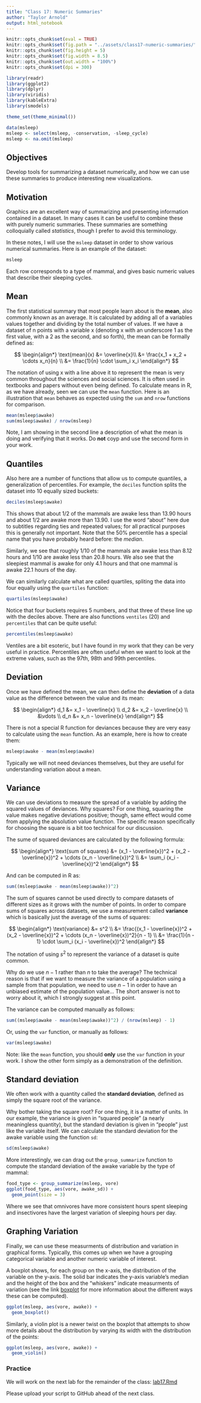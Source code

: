 ```yaml
---
title: "Class 17: Numeric Summaries"
author: "Taylor Arnold"
output: html_notebook
---
```


```r
knitr::opts_chunk$set(eval = TRUE)
knitr::opts_chunk$set(fig.path = "../assets/class17-numeric-summaries/")
knitr::opts_chunk$set(fig.height = 5)
knitr::opts_chunk$set(fig.width = 8.5)
knitr::opts_chunk$set(out.width = "100%")
knitr::opts_chunk$set(dpi = 300)
```

```r
library(readr)
library(ggplot2)
library(dplyr)
library(viridis)
library(kableExtra)
library(smodels)

theme_set(theme_minimal())

data(msleep)
msleep <- select(msleep, -conservation, -sleep_cycle)
msleep <- na.omit(msleep)
```

## Objectives

Develop tools for summarizing a dataset numerically, and how we can use these
summaries to produce interesting new visualizations.

## Motivation

Graphics are an excellent way of summarizing and
presenting information contained in a dataset. In many cases it
can be useful to combine these with purely numeric summaries.
These summaries are something colloquially called *statistics*,
though I prefer to avoid this terminology.

In these notes, I will use the `msleep` dataset
in order to show various numerical summaries. Here is an example of
the dataset:

```r
msleep
```

Each row corresponds to a type of mammal, and gives basic numeric values
that describe their sleeping cycles.

## Mean

The first statistical summary that most people learn about is the **mean**,
also commonly known as an average. It is calculated by adding all of a
variables values together and dividing by the total number of values. If
we have a dataset of n points with a variable x (denoting x with an underscore
1 as the first value, with a 2 as the second, and so forth), the mean can be
formally defined as:

$$ \begin{align*}
\text{mean}(x) &= \overline{x}\\
&= \frac{x_1 + x_2 + \cdots x_n}{n} \\
&= \frac{1}{n} \cdot \sum_i x_i
\end{align*} $$

The notation of using x with a line above it to represent the mean is very common
throughout the sciences and social sciences. It is often used in textbooks
and papers without even being defined. To calculate means in R, as we have
already, seen we can use the `mean` function. Here is an illustration that
`mean` behaves as expected using the `sum` and `nrow` functions for
comparison.

```r
mean(msleep$awake)
sum(msleep$awake) / nrow(msleep)
```

Note, I am showing in the second line a description of what the mean is doing
and verifying that it works. Do **not** coyp and use the second form in your
work.

## Quantiles

Also here are a number of functions that allow us to compute quantiles,
a generalization of percentiles. For example, the `deciles` function splits
the dataset into $10$ equally sized buckets:

```r
deciles(msleep$awake)
```

This shows that about 1/2 of the mammals are awake less than 13.90 hours and about
1/2 are awake more than 13.90. I use the word "about" here due to subtitles
regarding ties and repeated values; for all practical purposes this is generally not
important. Note that the 50% percentile has a special name that you have probably heard
before: the *median*.

Similarly, we see that roughly 1/10 of the mammals are
awake less than 8.12 hours and 1/10 are awake less than 20.8 hours. We also see
that the sleepiest mammal is awake for only 4.1 hours and that one mammal is awake
22.1 hours of the day.

We can similarly calculate what are called quartiles, spliting the data into
four equally  using the `quartiles` function:

```r
quartiles(msleep$awake)
```

Notice that four buckets requires 5 numbers, and that three of these line up with
the deciles above. There are also functions `ventiles` (20) and `percentiles` that
can be quite useful:

```r
percentiles(msleep$awake)
```

Ventiles are a bit esoteric, but I have found in my work that they can be very
useful in practice. Percentiles are often useful when we want to look at the
extreme values, such as the 97th, 98th and 99th percentiles.

## Deviation

Once we have defined the mean, we can then define the **deviation** of a
data value as the difference between the value and its mean:

$$ \begin{align*}
d_1 &= x_1 - \overline{x} \\
d_2 &= x_2 - \overline{x} \\
&\vdots \\
d_n &= x_n - \overline{x}
\end{align*} $$

There is not a special R function for deviances because they are very
easy to calculate using the `mean` function. As an example, here is how
to create them:

```r
msleep$awake - mean(msleep$awake)
```

Typically we will not need deviances themselves, but they are useful for
understanding variation about a mean.

## Variance

We can use deviations to measure the spread of a variable by adding the
squared values of deviances. Why squares? For one thing, squaring the value
makes negative deviations positive; though, same effect would come from applying
the absolution value function. The specific reason specifically for choosing the
square is a bit too technical for our discussion.

The sume of squared deviances are calculated by the following formula:

$$ \begin{align*}
\text{sum of squares} &= (x_1 - \overline{x})^2 + (x_2 - \overline{x})^2 + \cdots (x_n - \overline{x})^2 \\
&= \sum_i (x_i - \overline{x})^2
\end{align*} $$

And can be computed in R as:

```r
sum((msleep$awake - mean(msleep$awake))^2)
```

The sum of squares cannot be used directly to compare datasets
of different sizes as it grows with the number of points. In order to compare
sums of squares across datasets, we use a measurement called **variance**
which is basically just the average of the sums of squares:

$$ \begin{align*}
\text{variance} &= s^2 \\
&= \frac{(x_1 - \overline{x})^2 + (x_2 - \overline{x})^2 + \cdots (x_n - \overline{x})^2}{n - 1} \\
&= \frac{1}{n - 1} \cdot \sum_i (x_i - \overline{x})^2
\end{align*} $$

The notation of using $s^2$ to represent the variance of a dataset is quite common.

Why do we use $n-1$ rather than $n$ to take the average? The technical reason is that
if we want to measure the variance of a population using a sample from that population,
we need to use $n-1$ in order to have an unbiased estimate of the population value...
The short answer is not to worry about it, which I strongly suggest at this point.

The variance can be computed manually as follows:

```r
sum((msleep$awake - mean(msleep$awake))^2) / (nrow(msleep) - 1)
```

Or, using the `var` function, or manually as follows:

```r
var(msleep$awake)
```

Note: like the `mean` function, you should **only** use the `var` function
in your work. I show the other form simply as a demonstration of the definition.

## Standard deviation

We often work with a quantity called the **standard deviation**, defined as
simply the square root of the variance.

Why bother taking the square root? For one thing, it is a matter of units. In
our example, the variance is given in "squared people" (a nearly meaningless
quantity), but the standard deviation is given in "people" just like the variable
itself. We can calculate the standard deviation for the awake variable using the
function `sd`:

```r
sd(msleep$awake)
```

More interestingly, we can drag out the `group_summarize` function to compute the
standard deviation of the awake variable by the type of mammal:

```r
food_type <- group_summarize(msleep, vore)
ggplot(food_type, aes(vore, awake_sd)) +
  geom_point(size = 3)
```

Where we see that omnivores have more consistent hours spent sleeping and insectivores
have the largest variation of sleeping hours per day.

## Graphing Variation

Finally, we can use these measurments of distribution and variation in graphical
forms. Typically, this comes up when we have a grouping categorical variable and 
another numeric variable of interest.

A boxplot shows, for each group on the x-axis, the distribution of the variable 
on the y-axis. The solid bar indicates the y-axis variable's median and the height
of the box and the "whiskers" indicate measurments of variation (see the link
[boxplot](https://en.wikipedia.org/wiki/Box_plot) for more information about the
different ways these can be computed).

```r
ggplot(msleep, aes(vore, awake)) +
  geom_boxplot()
```

Similarly, a violin plot is a newer twist on the boxplot that attempts to show
more details about the distribution by varying its width with the distribution
of the points:

```r
ggplot(msleep, aes(vore, awake)) +
  geom_violin()
```

### Practice

We will work on the next lab for the remainder of the class:
<a href="https://raw.githubusercontent.com/statsmaths/stat209/master/labs/lab17.Rmd" download="lab17.Rmd" target="_blank">lab17.Rmd</a>

Please upload your script to GitHub ahead of the next class.



